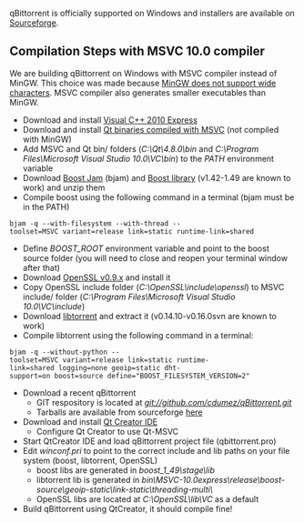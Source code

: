 qBittorrent is officially supported on Windows and installers are available on [http://sourceforge.net/projects/qbittorrent/files/qbittorrent-win32/ Sourceforge].

== Compilation Steps with MSVC 10.0 compiler ==
We are building qBittorrent on Windows with MSVC compiler instead of MinGW. This choice was made because [http://www.mingw.org/wiki/wide_characters MinGW does not support wide characters]. MSVC compiler also generates smaller executables than MinGW.

* Download and install [http://www.microsoft.com/visualstudio/en-us/products/2010-editions/visual-cpp-express Visual C++ 2010 Express]
* Download and install [http://qt.nokia.com/downloads/windows-cpp-vs2008 Qt binaries compiled with MSVC] (not compiled with MinGW)
* Add MSVC and Qt bin/ folders (''C:\Qt\4.8.0\bin'' and ''C:\Program Files\Microsoft Visual Studio 10.0\VC\bin'') to the ''PATH'' environment variable
* Download [http://downloads.sourceforge.net/project/boost/boost-jam/3.1.18/boost-jam-3.1.18-1-ntx86.zip?use_mirror=freefr Boost Jam] (bjam) and [http://sourceforge.net/projects/boost/files/boost/1.49.0/boost_1_49_0.zip/download Boost library] (v1.42-1.49 are known to work) and unzip them
* Compile boost using the following command in a terminal (bjam must be in the PATH)
 bjam -q --with-filesystem --with-thread --toolset=MSVC variant=release link=static runtime-link=shared
* Define ''BOOST_ROOT'' environment variable and point to the boost source folder (you will need to close and reopen your terminal window after that)
* Download [http://www.slproweb.com/download/Win32OpenSSL-0_9_8x.exe OpenSSL v0.9.x] and install it
* Copy OpenSSL include folder (''C:\OpenSSL\include\openssl'') to MSVC include/ folder (''C:\Program Files\Microsoft Visual Studio 10.0\VC\include'')
* Download [http://code.google.com/p/libtorrent/downloads/detail?name=libtorrent-rasterbar-0.15.10.tar.gz&can=2&q= libtorrent] and extract it (v0.14.10-v0.16.0svn are known to work)
* Compile libtorrent using the following command in a terminal:
 bjam -q --without-python --toolset=MSVC variant=release link=static runtime-link=shared logging=none geoip=static dht-support=on boost=source define="BOOST_FILESYSTEM_VERSION=2"
* Download a recent qBittorrent
** GIT respository is located at ''git://github.com/cdumez/qBittorrent.git''
** Tarballs are available from sourceforge [http://sourceforge.net/projects/qbittorrent/files/qbittorrent/ here]
* Download and install [http://qt.nokia.com/downloads/qt-creator-binary-for-windows Qt Creator IDE]
** Configure Qt Creator to use Qt-MSVC
* Start QtCreator IDE and load qBittorrent project file (qbittorrent.pro)
* Edit ''winconf.pri'' to point to the correct include and lib paths on your file system (boost, libtorrent, OpenSSL)
** boost libs are generated in ''boost_1_49\stage\lib''
** libtorrent lib is generated in ''bin\MSVC-10.0express\release\boost-source\geoip-static\link-static\threading-multi\''
** OpenSSL libs are located at ''C:\OpenSSL\lib\VC'' as a default
* Build qBittorrent using QtCreator, it should compile fine!

